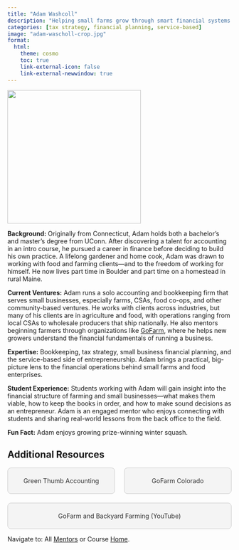 ```yaml
---
title: "Adam Washcoll"
description: "Helping small farms grow through smart financial systems."
categories: [tax strategy, financial planning, service-based]
image: "adam-wascholl-crop.jpg"
format: 
  html: 
    theme: cosmo
    toc: true
    link-external-icon: false
    link-external-newwindow: true
---
```


![](adam-wascholl.jpg){fig-align="left" width=300}


**Background:** Originally from Connecticut, Adam holds both a bachelor’s and master’s degree from UConn. After discovering a talent for accounting in an intro course, he pursued a career in finance before deciding to build his own practice. A lifelong gardener and home cook, Adam was drawn to working with food and farming clients—and to the freedom of working for himself. He now lives part time in Boulder and part time on a homestead in rural Maine.

**Current Ventures:** Adam runs a solo accounting and bookkeeping firm that serves small businesses, especially farms, CSAs, food co-ops, and other community-based ventures. He works with clients across industries, but many of his clients are in agriculture and food, with operations ranging from local CSAs to wholesale producers that ship nationally. He also mentors beginning farmers through organizations like [GoFarm](https://www.gofarm.org/), where he helps new growers understand the financial fundamentals of running a business.

**Expertise:** Bookkeeping, tax strategy, small business financial planning, and the service-based side of entrepreneurship. Adam brings a practical, big-picture lens to the financial operations behind small farms and food enterprises.

**Student Experience:** Students working with Adam will gain insight into the financial structure of farming and small businesses—what makes them viable, how to keep the books in order, and how to make sound decisions as an entrepreneur. Adam is an engaged mentor who enjoys connecting with students and sharing real-world lessons from the back office to the field.

**Fun Fact:** Adam enjoys growing prize-winning winter squash.

## Additional Resources

```{=html}
<div style="display: flex; justify-content: space-between; gap: 20px; flex-wrap: wrap;">

  <a href="https://greenthumbaccountingllc.com/" target="_blank" style="flex: 1; min-width: 200px; text-align: center; padding: 20px; background: #f4f4f4; border: 1px solid #ccc; text-decoration: none; color: #333; border-radius: 8px;">
    Green Thumb Accounting
  </a>

  <a href="https://www.gofarm.org/" target="_blank" style="flex: 1; min-width: 200px; text-align: center; padding: 20px; background: #f4f4f4; border: 1px solid #ccc; text-decoration: none; color: #333; border-radius: 8px;">
    GoFarm Colorado
  </a>

  <a href="https://youtu.be/Wr2vCzP6iXE?si=fErDM1f1fF5FFajJ" target="_blank" style="flex: 1; min-width: 200px; text-align: center; padding: 20px; background: #f4f4f4; border: 1px solid #ccc; text-decoration: none; color: #333; border-radius: 8px;">
    GoFarm and Backyard Farming (YouTube)
  </a>

</div>
```

::: footer
Navigate to: All [Mentors](../mentors.qmd) or Course [Home](https://laurenchenarides.github.io/csu-arec-224/).
:::
